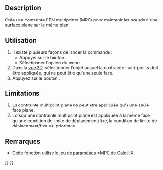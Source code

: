 <languages/>

{{Docnav/fr
|[[FEM_ConstraintFlowVelocity/fr|Vitesse d'écoulement comme condition limite]]
|[[FEM_ConstraintSectionPrint/fr|Affichage des variables de sortie]]
|[[FEM_Workbench/fr|Atelier FEM]]
|IconL=FEM_ConstraintFlowVelocity.svg
|IconR=FEM_ConstraintSectionPrint.svg
|IconC=Workbench_FEM.svg
}}

{{GuiCommandContainer
|
{{GuiCommand/fr
|Name=FEM ConstraintPlaneRotation
|Name/fr=FEM Contrainte multi-points de plan
|MenuLocation=Modèle → Fonctions d'analyse géométrique → Contrainte multi-points de plan
|Workbenches=[[FEM_Workbench/fr|FEM]]
|SeeAlso=[[FEM_ConstraintTransform/fr|FEM Système de coordonnées locales]]
}}
{{GuiCommandFemInfo/fr
|Solvers=CalculiX
}}
}}

==Description==

Crée une contrainte FEM multipoints (MPC) pour maintenir les nœuds d'une surface plane sur le même plan.

<span id="Usage"></span>
==Utilisation==

# Il existe plusieurs façons de lancer la commande :
#* Appuyer sur le bouton {{Button|[[Image:FEM_ConstraintPlaneRotation.svg|16px]] [[FEM_ConstraintPlaneRotation/fr|Contrainte multi-points de plan]]}}.
#* Sélectionner l'option {{MenuCommand|Modèle → Fonctions d'analyse géométrique → [[Image:FEM_ConstraintPlaneRotation.svg|16px]] Contrainte multi-points de plan}} du menu.
# Dans la [[3D_view/fr|vue 3D]], sélectionner l'objet auquel la contrainte multi-points doit être appliquée, qui ne peut être qu'une seule face.
# Appuyez sur le bouton {{Button|Ajouter}}.

==Limitations==

# La contrainte multipoint plane ne peut être appliquée qu'à une seule face plane.
# Lorsqu'une contrainte multipoint plane est appliquée à la même face qu'une condition de limite de déplacement/fixe, la condition de limite de déplacement/fixe est prioritaire.

<span id="Notes"></span>
==Remarques==

* Cette fonction utilise le [http://web.mit.edu/calculix_v2.7/CalculiX/ccx_2.7/doc/ccx/node220.html jeu de paramètres *MPC de CalculiX].


{{Docnav/fr
|[[FEM_ConstraintFlowVelocity/fr|Vitesse d'écoulement comme condition limite]]
|[[FEM_ConstraintSectionPrint/fr|Affichage des variables de sortie]]
|[[FEM_Workbench/fr|Atelier FEM]]
|IconL=FEM_ConstraintFlowVelocity.svg
|IconR=FEM_ConstraintSectionPrint.svg
|IconC=Workbench_FEM.svg
}}

{{FEM Tools navi{{#translation:}}}}
{{Userdocnavi{{#translation:}}}}